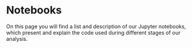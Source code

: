 # Notebooks

On this page you will find a list and description of our Jupyter notebooks, which present and explain the code used during different stages of our analysis.



